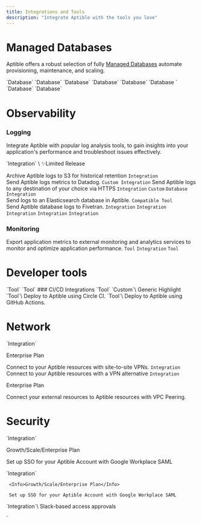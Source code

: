 ```yaml
---
title: Integrations and Tools
description: "Integrate Aptible with the tools you love"
---
```


# Managed Databases
Aptible offers a robust selection of fully [Managed Databases](/docs/databases) automate provisioning, maintenance, and scaling.


<CardGroup cols={2}>
  <Card title="CouchDB" icon="database" iconType="thin">
  `Database`
  </Card>
  <Card title="Elasticsearch" icon="database" iconType="thin">
  `Database`
  </Card>
  <Card title="InfluxDB" icon="database" iconType="thin">
  `Database`
  </Card>
  <Card title="MongoDB" icon="database" iconType="thin">
  `Database`
  </Card>
  <Card title="PostgreSQL" icon="database" iconType="thin">
  `Database`
  </Card>
  <Card title="RabbitMQ" icon="database" iconType="thin">
  `Database `
  </Card>
  <Card title="Redis" icon="database" iconType="thin">
  `Database`
  </Card>
  <Card title="SFTP" icon="database" iconType="thin">
  `Database`

  </Card>
</CardGroup>

# Observability

### Logging

Integrate Aptible with popular log analysis tools, to gain insights into your application's performance and troubleshoot issues effectively.

<CardGroup cols={2}>
  <Card title="Amazon S3" icon="aws" iconType="thin">
  `Integration` \
  <Tooltip tip="This feature is only available in limited release. Contact Aptible Support to request access. ">✨Limited Release</Tooltip>

  Archive Aptible logs to S3 for historical retention
  </Card>
  <Card title="Datadog" icon="file-import" iconType="thin">
  `Integration`\
Send Aptible logs metrics to Datadog.
  </Card>
   <Card title="Custom - HTTPS" icon="globe" iconType="thin">
  `Custom Integration`
Send Aptible logs to any destination of your choice via HTTPS
  </Card>
   <Card title="Custom - Syslog" icon="globe" iconType="thin">
   `Integration` `Custom`
  </Card>
  <Card title="Elasticsearch" icon="database" iconType="thin">
  `Database` `Integration`\
Send logs to an Elasticsearch database in Aptible.
  </Card>
  <Card title="Fivetran" icon="file-import" iconType="thin">
  `Compatible Tool`\
Send Aptible database logs to Fivetran.
  </Card>
  <Card title="Logentries" icon="file-import" iconType="thin">
  `Integration`
  </Card>
  <Card title="LogDNA" icon="file-import" iconType="thin">
  `Integration`
  </Card>
  <Card title="Logstash" icon="file-import" iconType="thin">
  `Integration`
  </Card>
  <Card title="Papertrail" icon="file-import" iconType="thin">
  `Integration`
  </Card>
  <Card title="Sumo Logic" icon="file-import" iconType="thin">
  `Integration`
  </Card>

</CardGroup>

### Monitoring

Export application metrics to external monitoring and analytics services to monitor and optimize application performance.
<CardGroup cols={2}>
<Card title="Datadog - APM" icon="file-import" iconType="thin" href="">
`Tool`
</Card>
<Card title="Datadog - Container Monitoring" icon="file-import" iconType="thin" href="">
`Integration`
</Card>
<Card title="Terraform" icon="code-compare" iconType="thin" href="">
`Tool`
</Card>
</CardGroup>


# Developer tools
<CardGroup cols={2}>
<Card title="Aptible CLI" icon="terminal" iconType="thin" href="">
`Tool`
</Card>
<Card title="Terraform" icon="code-compare" iconType="thin" href="">
`Tool`
</Card>
</CardGroup>
### CI/CD Integrations
<CardGroup cols={2}>
  <Card title="Custom CI/CD" icon="code-merge" iconType="thin">
  `Tool` `Custom`\
  Generic Highlight
  </Card>
  <Card title="Circle CI" icon="code-merge" iconType="thin">
  `Tool`\
  Deploy to Aptible using Circle CI.
  </Card>
  <Card title="GitHub Actions" icon="code-merge" iconType="thin">
  `Tool`\
  Deploy to Aptible using GitHub Actions.
  </Card>


</CardGroup>

# Network

<CardGroup cols={2}>
<Card title="Site-to-site VPNs " icon="chart-network" iconType="thin">
  `Integration`

  <Info>Enterprise Plan</Info>

Connect to your Aptible resources with site-to-site VPNs.
</Card>
 <Card title="Twingate" icon="lock" iconType="thin">
  `Integration`\
  Connect to your Aptible resources with a VPN alternative
  </Card>
  <Card title="VPC Peering" icon="chart-network" iconType="thin">
  `Integration`

<Info>Enterprise Plan</Info>

Connect your external resources to Aptible resources with VPC Peering.
  </Card>

</CardGroup>

# Security
<CardGroup cols={2}>
  <Card title="Google Workplace SAML" icon="lock" iconType="thin">
   `Integration`

   <Info>Growth/Scale/Enterprise Plan</Info>

Set up SSO for your Aptible Account with Google Workplace SAML

  </Card>
    <Card title="Okta SAML" icon="lock" iconType="thin">
     `Integration`

     <Info>Growth/Scale/Enterprise Plan</Info>

     Set up SSO for your Aptible Account with Google Workplace SAML

  </Card>
  <Card title="Sym" icon="lock" iconType="thin">
   `Integration`\
   Slack-based access approvals
     </Card>

</CardGroup> 

`